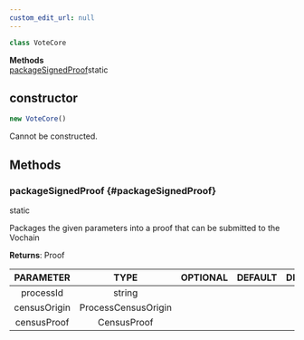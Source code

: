```yaml
---
custom_edit_url: null
---
```


```ts
class VoteCore
```

<div>

</div>

<div className="container">
  <div className="row mb-2"><div className="col col--12"><strong>Methods</strong></div></div>
  <div className="row"><div className="col col--12"><a href="#packageSignedProof">packageSignedProof</a><span className="badge badge--info margin-left--sm">static</span></div></div>
</div>

## constructor
```ts
new VoteCore()
```

<div>

</div>

Cannot be constructed.

## Methods
### packageSignedProof {#packageSignedProof}

<div>
  <span className="badge badge--info">static</span>
</div>

Packages the given parameters into a proof that can be submitted to the Vochain

**Returns**: Proof

|PARAMETER|TYPE|OPTIONAL|DEFAULT|DESCRIPTION|
|:---:|:---:|:---:|:---:|:---:|
|processId|string||||
|censusOrigin|ProcessCensusOrigin||||
|censusProof|CensusProof||||

